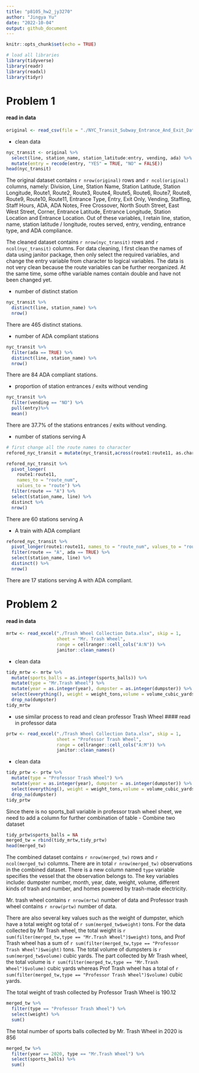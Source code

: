 ```yaml
---
title: "p8105_hw2_jy3270"
author: "Jingya Yu"
date: "2022-10-04"
output: github_document
---
```


```r
knitr::opts_chunk$set(echo = TRUE)
```

```r
# load all libraries
library(tidyverse)
library(readr)
library(readxl)
library(tidyr)
```

# Problem 1
#### read in data
```r
original <- read_csv(file = "./NYC_Transit_Subway_Entrance_And_Exit_Data.csv") %>% janitor::clean_names()
```
- clean data

```r
nyc_transit <- original %>%
  select(line, station_name, station_latitude:entry, vending, ada) %>%
  mutate(entry = recode(entry, "YES" = TRUE, "NO" = FALSE))
head(nyc_transit)
```

The original dataset contains `r nrow(original)` rows and `r ncol(original)` columns, namely: Division,	Line,	Station Name,	Station Latitude,	Station Longitude,	Route1,	Route2,	Route3,	Route4,	Route5,	Route6,	Route7,	Route8,	Route9,	Route10,	Route11,	Entrance Type,	Entry, Exit Only, Vending,	Staffing,	Staff Hours,	ADA,	ADA Notes, Free Crossover,	North South Street,	East West Street,	Corner,	Entrance Latitude,	Entrance Longitude,	Station Location and Entrance Location. Out of these variables, I retain line, station, name, station latitude / longitude, routes served, entry, vending, entrance type, and ADA compliance.

The cleaned dataset contains `r nrow(nyc_transit)` rows and `r ncol(nyc_transit)` columns. For data cleaning, I first clean the names of data using janitor package, then only select the required variables, and change the entry variable from character to logical variables. The data is not very clean because the route variables can be further reorganized. At the same time, some ofthe variable names contain double and have not been changed yet.

- number of distinct station

```r
nyc_transit %>%
  distinct(line, station_name) %>%
  nrow()
```

There are 465 distinct stations.

- number of ADA compliant stations

```r
nyc_transit %>%
  filter(ada == TRUE) %>%
  distinct(line, station_name) %>%
  nrow()
```

There are 84 ADA compliant stations.

- proportion of station entrances / exits without vending 

```r
nyc_transit %>%
  filter(vending == "NO") %>%
  pull(entry)%>%
  mean()
```

There are 37.7% of the stations entrances / exits without vending.

- number of stations serving A
```r
# first change all the route names to character
refored_nyc_transit = mutate(nyc_transit,across(route1:route11, as.character))

refored_nyc_transit %>%
  pivot_longer(
    route1:route11,
    names_to = "route_num",
    values_to = "route") %>% 
  filter(route == "A") %>% 
  select(station_name, line) %>% 
  distinct %>% 
  nrow()
```
There are 60 stations serving A

- A train with ADA compliant
```r
refored_nyc_transit %>% 
  pivot_longer(route1:route11, names_to = "route_num", values_to = "route") %>%
  filter(route == "A", ada == TRUE) %>% 
  select(station_name, line) %>% 
  distinct() %>%
  nrow()
```

There are 17 stations serving A with ADA compliant.

# Problem 2
#### read in data
```r
mrtw <- read_excel("./Trash Wheel Collection Data.xlsx", skip = 1, 
                   sheet = "Mr. Trash Wheel", 
                   range = cellranger::cell_cols("A:N")) %>%
                   janitor::clean_names()
```

- clean data
```r
tidy_mrtw <- mrtw %>%
  mutate(sports_balls = as.integer(sports_balls)) %>%
  mutate(type = "Mr.Trash Wheel") %>%
  mutate(year = as.integer(year), dumpster = as.integer(dumpster)) %>%
  select(everything(), weight = weight_tons,volume = volume_cubic_yards) %>%
  drop_na(dumpster)
tidy_mrtw 
```

- use similar process to read and clean professor Trash Wheel
#### read in professor data
```r
prtw <- read_excel("./Trash Wheel Collection Data.xlsx", skip = 1, 
                   sheet = "Professor Trash Wheel", 
                   range = cellranger::cell_cols("A:M")) %>%  
                   janitor::clean_names()
```

- clean data
```r
tidy_prtw <- prtw %>%
  mutate(type = "Professor Trash Wheel") %>%
  mutate(year = as.integer(year), dumpster = as.integer(dumpster)) %>%
  select(everything(), weight = weight_tons,volume = volume_cubic_yards) %>%
  drop_na(dumpster)
tidy_prtw 
```
Since there is no sports_ball variable in professor trash wheel sheet, we need to add a column for further combination of table
- Combine two dataset

```r
tidy_prtw$sports_balls = NA
merged_tw = rbind(tidy_mrtw,tidy_prtw)
head(merged_tw)
```

The combined dataset contains `r nrow(merged_tw)` rows and `r ncol(merged_tw)` columns. There are in total `r nrow(merged_tw)` observations in the combined dataset. There is a new column named `type` variable specifies the vessel that the observation belongs to. The key variables include: dumpster number, month, year, date, weight, volume, different kinds of trash and number, and homes powered by trash-made electricity. 

Mr. trash wheel contains ```r nrow(mrtw)``` number of data and Professor trash wheel contains ```r nrow(prtw)``` number of data. 

There are also several key values such as the weight of dumpster, which have a total weight og total of ```r sum(merged_tw$weight)``` tons. For the data collected by Mr Trash wheel, the total weight is ```r sum(filter(merged_tw,type == "Mr.Trash Wheel")$weight)``` tons, and Prof Trash wheel has a sum of ```r sum(filter(merged_tw,type == "Professor Trash Wheel")$weight)``` tons. The total volume of dumpsters is ```r sum(merged_tw$volume)``` cubic yards. The part collected by Mr Trash wheel, the total volume is ```r sum(filter(merged_tw,type == "Mr.Trash Wheel")$volume)``` cubic yards whereas Prof Trash wheel has a total of ```r sum(filter(merged_tw,type == "Professor Trash Wheel")$volume)``` cubic yards. 

The total weight of trash collected by Professor Trash Wheel is 190.12
```r
merged_tw %>%
  filter(type == "Professor Trash Wheel") %>%
  select(weight) %>%
  sum()
```

The total number of sports balls collected by Mr. Trash Wheel in 2020 is 856
```r
merged_tw %>%
  filter(year == 2020, type == "Mr.Trash Wheel") %>%
  select(sports_balls) %>%
  sum()
```

